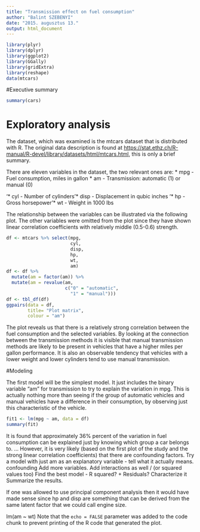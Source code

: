 ```yaml
---
title: "Transmission effect on fuel consumption"
author: "Balint SZEBENYI"
date: "2015. augusztus 13."
output: html_document
---
```


```r
library(plyr)
library(dplyr)
library(ggplot2)
library(GGally)
library(gridExtra)
library(reshape)
data(mtcars)
```

#Executive summary

```r
summary(cars)
```

# Exploratory analysis
The dataset, which was examined is the mtcars dataset that is distributed with R. The original data description is found at <https://stat.ethz.ch/R-manual/R-devel/library/datasets/html/mtcars.html>, this is only a brief summary.

There are eleven variables in the dataset, the two relevant ones are:
* mpg - Fuel consumption, miles in gallon
* am - Transmission: automatic (1) or manual (0) 

'* cyl - Number of cylinders
'* disp - Displacement in qubic inches
'* hp - Gross horsepower
'* wt - Weight in 1000 lbs

The relationship between the variables can be illustrated via the following plot. The other variables were omitted from the plot since they have shown linear correlation coefficients with relatively middle (0.5-0.6) strength.

```r
df <- mtcars %>% select(mpg,
                        cyl,
                        disp,
                        hp,
                        wt,
                        am)
df <- df %>%
  mutate(am = factor(am)) %>%
  mutate(am = revalue(am,
                      c("0" = "automatic",
                        "1" = "manual")))
df <- tbl_df(df)
ggpairs(data = df,
        title= "Plot matrix",
        colour = "am")
```

The plot reveals us that there is a relatively strong correlation between the fuel consumption and the selected variables. By looking at the connection between the transmission methods it is visible that manual transmission methods are likely to be present in vehicles that have a higher miles per gallon performance. It is also an observable tendency that vehicles with a lower weight and lower cylinders tend to use manual transmission.

#Modeling

The first model will be the simplest model. It just includes the binary variable "am" for transmission to try to explain the variation in mpg. This is actually nothing more than seeing if the group of automatic vehicles and manual vehicles have a difference in their consumption, by observing just this characteristic of the vehicle.
```r
fit1 <- lm(mpg ~ am, data = df)
summary(fit)
```

It is found that approximately 36% percent of the variation in fuel consumption can be explained just by knowing which group a car belongs to.
...
However, it is very likely (based on the first plot of the study and the strong linear correlation coefficients) that there are confounding factors.
Try a model with just am as an explanatory variable - tell what it actually means. confounding
Add more variables.
Add interactions as well / (or squared values too)
Find the best model - R squared? + Residuals?
Characterize it
Summarize the results.

If one was allowed to use principal component analysis then it would have made sense since hp and disp are something that can be derived from the same latent factor that we could call engine size.

lm(am ~ wt)
Note that the `echo = FALSE` parameter was added to the code chunk to prevent printing of the R code that generated the plot.

